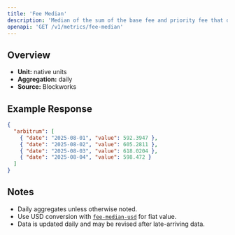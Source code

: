 ```yaml
---
title: 'Fee Median'
description: 'Median of the sum of the base fee and priority fee that day in native chain token'
openapi: 'GET /v1/metrics/fee-median'
---
```


## Overview

- **Unit:** native units
- **Aggregation:** daily
- **Source:** Blockworks



## Example Response

```json
{
  "arbitrum": [
    { "date": "2025-08-01", "value": 592.3947 },
    { "date": "2025-08-02", "value": 605.2811 },
    { "date": "2025-08-03", "value": 618.0204 },
    { "date": "2025-08-04", "value": 598.472 }
  ]
}
```

## Notes
- Daily aggregates unless otherwise noted.
- Use USD conversion with [`fee-median-usd`](/api-reference/metrics/arbitrum/fee-median-usd) for fiat value.
- Data is updated daily and may be revised after late-arriving data.
